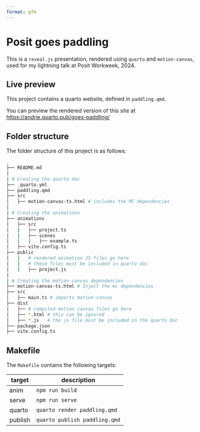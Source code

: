 ```yaml
---
format: gfm
---
```


# Posit goes paddling

This is a `reveal.js` presentation, rendered using `quarto` and `motion-canvas`, used for my lightning talk at Posit Workweek, 2024.


## Live preview

This project contains a quarto website, defined in `paddling.qmd`.

You can preview the rendered version of this site at <https://andrie.quarto.pub/goes-paddling/>

## Folder structure

The folder structure of this project is as follows:

``` bash
.
├── README.md
|
| # Creating the quarto doc
├── _quarto.yml
├── paddling.qmd
├── src
│   ├── motion-canvas-ts.html # includes the MC dependencies
|
| # Creating the animations
├── animations
|   ├── src
|   |   ├── project.ts
|   |   ├── scenes
|   |   |   ├── example.ts
|   ├── vite.config.ts
├── public
|   |   # rendered animation JS files go here
|   |   # these files must be included in quarto doc
|   |   ├── project.js
|
| # Creating the motion-canvas dependencies
├── motion-canvas-ts.html # Inject the mc dependencies
├── src
│   ├── main.ts # imports motion-canvas
├── dist
|   ├── # compiled motion canvas files go here
|   ├── *.html # this can be ignored
|   ├── *.js   # the js file must be included in the quarto doc
├── package.json
├── vite.config.ts
```

## Makefile

The `Makefile` contains the following targets:

target  | description
--------|------------
anim    | `npm run build`
serve   | `npm run serve`
quarto  | `quarto render paddling.qmd`
publish | `quarto publish paddling.qmd`

